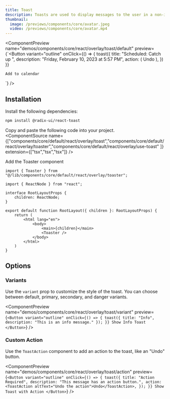 ```yaml
---
title: Toast
description: Toasts are used to display messages to the user in a non-intrusive way.
thumbnail:
  image: /previews/components/core/avatar.jpeg
  video: /previews/components/core/avatar.mp4
---
```


<ComponentPreview
  name="demos/components/core/react/overlay/toast/default"
  preview={`<Button
    variant="outline"
    onClick={() => {
        toast({
            title: "Scheduled: Catch up ",
            description: "Friday, February 10, 2023 at 5:57 PM",
            action: (
                <ToastAction altText="Goto schedule to undo">Undo</ToastAction>
            ),
        })
    }}
>
    Add to calendar
</Button>`}
/>

## Installation

Install the following dependencies:

```bash
npm install @radix-ui/react-toast
```
Copy and paste the following code into your project.<br/>
  <ComponentSource name={["components/core/default/react/overlay/toast","components/core/default/react/overlay/toaster","components/core/default/react/overlay/use-toast" ]} extension={["tsx","tsx","tsx"]} />

Add the Toaster component

```tsx
import { Toaster } from "@/lib/components/core/default/react/overlay/toaster";

import { ReactNode } from "react";

interface RootLayoutProps {
    children: ReactNode;
}

export default function RootLayout({ children }: RootLayoutProps) {
    return (
        <html lang="en">
            <body>
                <main>{children}</main>
                <Toaster />
            </body>
        </html>
    )
}
```

## Options

### Variants

Use the `variant` prop to customize the style of the toast. You can choose between default, primary, secondary, and danger variants.

<ComponentPreview name="demos/components/core/react/overlay/toast/variant" 
preview={`<Button variant="outline" onClick={() => { toast({ title: "Info", description: "This is an info message." }); }}
    Show Info Toast
</Button>`} />

### Custom Action

Use the `ToastAction` component to add an action to the toast, like an "Undo" button.

<ComponentPreview name="demos/components/core/react/overlay/toast/action" 
preview={`<Button variant="outline" onClick={() => { toast({ title: "Action Required", description: "This message has an action button.", action: <ToastAction altText="Undo the action">Undo</ToastAction>, }); }}
Show Toast with Action
</Button>`}
/>